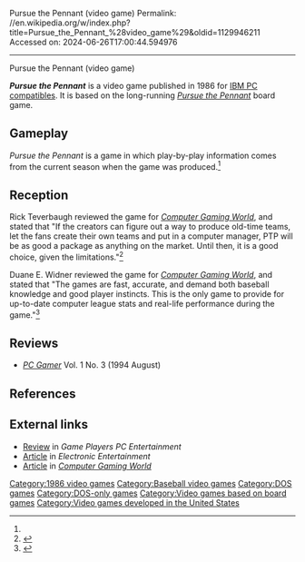 Pursue the Pennant (video game)
Permalink: //en.wikipedia.org/w/index.php?title=Pursue_the_Pennant_%28video_game%29&oldid=1129946211
Accessed on: 2024-06-26T17:00:44.594976



------
Pursue the Pennant (video game)
{{Short description|1986 video game}}
{{Italic title}}
{{Infobox video game
| collapsible = 
| state = 
| italic title = 
| title = Pursue the Pennant
| image = Pursue the Pennant cover.jpg
| alt = 
| caption = 
| developer = 
| publisher = 
| series = 
| engine = 
| platforms = [[DOS]]
| released = 1986
| genre = Sports
| modes = 
}}

'''''Pursue the Pennant''''' is a video game published in 1986 for [[IBM PC compatible]]s. It is based on the long-running ''[[Pursue the Pennant]]'' board game.

==Gameplay==
''Pursue the Pennant'' is a game in which play-by-play information comes from the current season when the game was produced.<ref name="CGW38"/>

==Reception==
Rick Teverbaugh reviewed the game for ''[[Computer Gaming World]]'', and stated that "If the creators can figure out a way to produce old-time teams, let the fans create their own teams and put in a computer manager, PTP will be as good a package as anything on the market. Until then, it is a good choice, given the limitations."<ref name="CGW38">{{cite magazine |last=Teverbaugh |first=Rick |title=Sports Scoreboard |magazine=Computer Gaming World |date=June–July 1987 |volume=1 |issue=38 |pages=40}}</ref>

Duane E. Widner reviewed the game for ''[[Computer Gaming World]]'', and stated that "The games are fast, accurate, and demand both baseball knowledge and good player instincts. This is the only game to provide for up-to-date computer league stats and real-life performance during the game."<ref name="CGW71">{{cite magazine |last=Widner |first=Duane E. |title=BASEBALL IS THE NUMBERS: A Brief Survey of Statistics-Based Text Baseball Games |magazine=Computer Gaming World |date=May 1990 |volume=1 |issue=71 |pages=20–21}}</ref>

==Reviews==
*''[[PC Gamer]]'' Vol. 1 No. 3 (1994 August)

==References==
{{reflist}}

==External links==
*[https://archive.org/details/Game_Players_PC_Entertainment_Volume_6_Issue_3_May_1993/page/n39/mode/2up Review] in ''Game Players PC Entertainment''
*[https://archive.org/details/ElectronicEntertainment04Apr1994/page/n53/mode/2up Article] in ''Electronic Entertainment''
*[https://archive.org/details/Computer_Gaming_World_Issue_144/page/n81/mode/2up Article] in ''[[Computer Gaming World]]''

[[Category:1986 video games]]
[[Category:Baseball video games]]
[[Category:DOS games]]
[[Category:DOS-only games]]
[[Category:Video games based on board games]]
[[Category:Video games developed in the United States]]